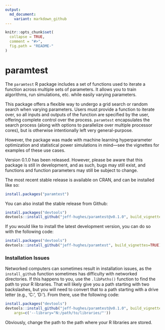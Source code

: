 ```yaml
---
output:
  md_document:
    variant: markdown_github
---
```


<!-- README.md is generated from README.Rmd. Please edit that file -->

```r
knitr::opts_chunk$set(
  collapse = TRUE,
  comment = "#>",
  fig.path = "README-"
)
```
# paramtest

The `paramtest` R package includes a set of functions used to iterate a function
across multiple sets of parameters. It allows you to train algorithms, run
simulations, etc. while easily varying parameters.

This package offers a flexible way to undergo a grid search or random search
when varying parameters. Users must provide a function to iterate over, so all
inputs and outputs of the function are specified by the user, offering complete
control over the process. `paramtest` encapsulates the search process (along
with options to parallelize over multiple processor cores), but is otherwise
intentionally left very general-purpose.

However, the package was made with machine learning hyperparameter optimization
and statistical power simulations in mind&mdash;see the vignettes for examples
of these use cases.

Version 0.1.0 has been released. However, please be aware that this package is
still in development, and as such, bugs may still exist, and functions and
function parameters may still be subject to change.

The most recent stable release is available on CRAN, and can be installed like
so:
```R
install.packages("paramtest")
```

You can also install the stable release from Github:
```R
install.packages("devtools")
devtools::install_github("jeff-hughes/paramtest@v0.1.0", build_vignettes=TRUE)
```

If you would like to install the latest development version, you can do so with
the following code:
```R
install.packages("devtools")
devtools::install_github("jeff-hughes/paramtest", build_vignettes=TRUE)
```

### Installation Issues

Networked computers can sometimes result in installation issues, as the
`install_github` function sometimes has difficulty with networked directories.
If this happens to you, use the `.libPaths()` function to find the path to your
R libraries. That will likely give you a path starting with two backslashes, but
you will need to convert that to a path starting with a drive letter (e.g.,
'C:', 'D:'). From there, use the following code:

```R
install.packages("devtools")
devtools::install_github("jeff-hughes/paramtest@v0.1.0", build_vignettes=TRUE,
    args=c('--library="N:/path/to/libraries/"'))
```

Obviously, change the path to the path where your R libraries are stored.
